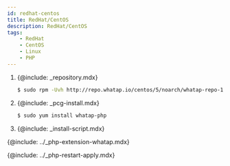 ```yaml
---
id: redhat-centos
title: RedHat/CentOS
description: RedHat/CentOS
tags:
    - RedHat
    - CentOS
    - Linux
    - PHP
---
```


1. {@include: _repository.mdx}

    ```bash title=SH
    $ sudo rpm -Uvh http://repo.whatap.io/centos/5/noarch/whatap-repo-1.0-1.noarch.rpm
    ```

1. {@include: _pcg-install.mdx} 

    ```bash title=SH
    $ sudo yum install whatap-php
    ```
1. {@include: _install-script.mdx}

{@include: ../_php-extension-whatap.mdx}  

{@include: ../_php-restart-apply.mdx} 
<!-- 4. Apache 및 PHP-FPM 다시 시작 후 적용됩니다. -->

<!-- PHP 확장 모듈 및 whatap-php 서비스 데몬을 설치하세요. -->